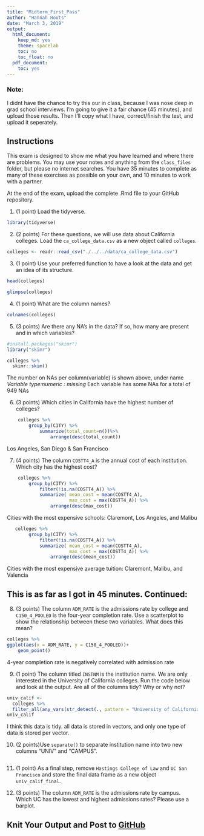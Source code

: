 ```yaml
---
title: "Midterm_First_Pass"
author: "Hannah Houts"
date: "March 3, 2019"
output: 
  html_document:
    keep_md: yes
    theme: spacelab
    toc: no
    toc_float: no
  pdf_document:
    toc: yes
---
```

### Note:
I didnt have the chance to try this our in class, because I was nose deep in grad school interviews. I'm going to give it a fair chance (45 minutes), and upload those results. Then I'll copy what I have, correct/finish the test, and upload it seperately. 


## Instructions
This exam is designed to show me what you have learned and where there are problems. You may use your notes and anything from the `class_files` folder, but please no internet searches. You have 35 minutes to complete as many of these exercises as possible on your own, and 10 minutes to work with a partner.  

At the end of the exam, upload the complete .Rmd file to your GitHub repository.  

1. (1 point) Load the tidyverse.
```r
library(tidyverse)
```

2. (2 points) For these questions, we will use data about California colleges. Load the `ca_college_data.csv` as a new object called `colleges`.

```r
colleges <- readr::read_csv("./../../data/ca_college_data.csv")
```

3. (1 point) Use your preferred function to have a look at the data and get an idea of its structure.
```r
head(colleges)
```
```r
glimpse(colleges)
```


4. (1 point) What are the column names?

```r
colnames(colleges)
```

5. (3 points) Are there any NA's in the data? If so, how many are present and in which variables?

```r
#install.packages("skimr")
library("skimr")

colleges %>% 
  skimr::skim()

```

The number on NAs per column(variable) is shown above, under name _Variable type:numeric : missing_
Each variable has some NAs for a total of 949 NAs

6. (3 points) Which cities in California have the highest number of colleges?

```r
    colleges %>%
        group_by(CITY) %>%
            summarize(total_count=n())%>%
                arrange(desc(total_count))

```
Los Angeles, San Diego & San Francisco


7. (4 points) The column `COSTT4_A` is the annual cost of each institution. Which city has the highest cost?
```r
    colleges %>%
        group_by(CITY) %>%
            filter(!is.na(COSTT4_A)) %>%
            summarize( mean_cost = mean(COSTT4_A),
                       max_cost = max(COSTT4_A)) %>%
                arrange(desc(max_cost))
```
Cities with the most expensive schools: Claremont, Los Angeles, and Malibu

```r
   colleges %>%
        group_by(CITY) %>%
            filter(!is.na(COSTT4_A)) %>%
            summarize( mean_cost = mean(COSTT4_A),
                       max_cost = max(COSTT4_A)) %>%
                arrange(desc(mean_cost))
```
Cities with the most expensive average tuition: Claremont, Malibu, and Valencia


## This is as far as I got in 45 minutes. Continued:


8. (3 points) The column `ADM_RATE` is the admissions rate by college and `C150_4_POOLED` is the four-year completion rate. Use a scatterplot to show the relationship between these two variables. What does this mean?

```r
colleges %>%
ggplot(aes(x = ADM_RATE, y = C150_4_POOLED))+
    geom_point()

```
4-year completion rate is negatively correlated with admission rate

9. (1 point) The column titled `INSTNM` is the institution name. We are only interested in the University of California colleges. Run the code below and look at the output. Are all of the columns tidy? Why or why not?
```r
univ_calif <- 
  colleges %>% 
  filter_all(any_vars(str_detect(., pattern = "University of California")))
univ_calif
```
I think this data is tidy. all data is stored in vectors, and only one type of data is stored per vector. 


10. (2 points)Use `separate()` to separate institution name into two new columns "UNIV" and "CAMPUS".

```r

```

11. (1 point) As a final step, remove `Hastings College of Law` and `UC San Francisco` and store the final data frame as a new object `univ_calif_final`.

12. (3 points) The column `ADM_RATE` is the admissions rate by campus. Which UC has the lowest and highest admissions rates? Please use a barplot.

## Knit Your Output and Post to [GitHub](https://github.com/FRS417-DataScienceBiologists)